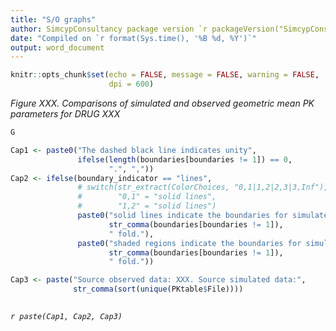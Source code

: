 ```yaml
---
title: "S/O graphs"
author: SimcypConsultancy package version `r packageVersion("SimcypConsultancy")`
date: "Compiled on `r format(Sys.time(), '%B %d, %Y')`"
output: word_document
---
```


```r

knitr::opts_chunk$set(echo = FALSE, message = FALSE, warning = FALSE, 
                      dpi = 600)

```

*Figure XXX. Comparisons of simulated and observed geometric mean PK parameters for DRUG XXX*

```r

G

```

```r

Cap1 <- paste0("The dashed black line indicates unity",
               ifelse(length(boundaries[boundaries != 1]) == 0, 
                      ".", ","))
Cap2 <- ifelse(boundary_indicator == "lines", 
               # switch(str_extract(ColorChoices, "0,1|1,2|2,3|3,Inf"), 
               #        "0,1" = "solid lines", 
               #        "1,2" = "solid lines")
               paste0("solid lines indicate the boundaries for simulated/observed values within ", 
                      str_comma(boundaries[boundaries != 1]), 
                      " fold."), 
               paste0("shaded regions indicate the boundaries for simulated/observed values within ", 
                      str_comma(boundaries[boundaries != 1]), 
                      " fold."))

Cap3 <- paste("Source observed data: XXX. Source simulated data:", 
              str_comma(sort(unique(PKtable$File))))
               
```

*`r paste(Cap1, Cap2, Cap3)`*



